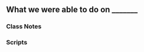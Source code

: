 
## **What we were able to do on _______**


### Class Notes

[]()

[]()

[]()


### Scripts

[]()

[]()